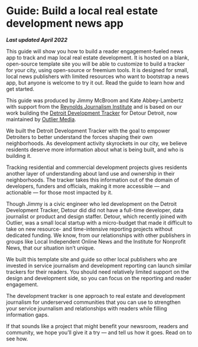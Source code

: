 
# Guide: Build a local real estate development news app

***Last updated April 2022***


This guide will show you how to build a reader engagement-fueled news app to track and map local real estate development. It is hosted on a blank, open-source template site you will be able to customize to build a tracker for your city, using open-source or freemium tools. It is designed for small, local news publishers with limited resources who want to bootstrap a news app, but anyone is welcome to try it out. Read the guide to learn how and get started.

This guide was produced by Jimmy McBroom and Kate Abbey-Lambertz with support from the [Reynolds Journalism Institute](https://rjionline.org/) and is based on our work building the [Detroit Development Tracker](https://developmenttracker.detourdetroiter.com/) for Detour Detroit, now maintained by [Outlier Media](https://outliermedia.org/).

We built the Detroit Development Tracker with the goal to empower Detroiters to better understand the forces shaping their own neighborhoods. As development activity skyrockets in our city, we believe residents deserve more information about what is being built, and who is building it. 

Tracking residential and commercial development projects gives residents another layer of understanding about land use and ownership in their neighborhoods. The tracker takes this information out of the domain of developers, funders and officials, making it more accessible — and actionable — for those most impacted by it.

Though Jimmy is a civic engineer who led development on the Detroit Development Tracker, Detour did did not have a full-time developer, data journalist or product and design staffer. Detour, which recently joined with Outlier, was a small local startup with a micro-budget that made it difficult to take on new resource- and time-intensive reporting projects without dedicated funding. We know, from our relationships with other publishers in groups like Local Independent Online News and the Institute for Nonprofit News, that our situation isn’t unique. 

We built this template site and guide so other local publishers who are invested in service journalism and development reporting can launch similar trackers for their readers. You should need relatively limited support on the design and development side, so you can focus on the reporting and reader engagement. 

The development tracker is one approach to real estate and development journalism for underserved communities that you can use to strengthen your service journalism and relationships with readers while filling information gaps. 

If that sounds like a project that might benefit your newsroom, readers and community, we hope you’ll give it a try — and tell us how it goes. Read on to see how. 
<TableOfContents />

